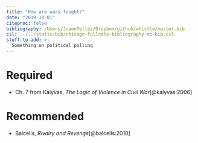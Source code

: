 ```yaml
---
title: "How are wars fought?"
date: "2019-10-01"
citeproc: false
bibliography: /Users/JuamnTellez/Dropbox/github/whistle/master.bib
csl: ../../static/bib/chicago-fullnote-bibliography-no-bib.csl
stuff-to-add: >-
  Something on political polling
---
```


# Required


- <i class="fas fa-book"></i> Ch. 7 from Kalyvas, *The Logic of Violence in Civil War*[@kalyvas:2006]


# Recommended

- <i class="far fa-file-pdf"></i> Balcells, *Rivalry and Revenge*[@balcells:2010]
